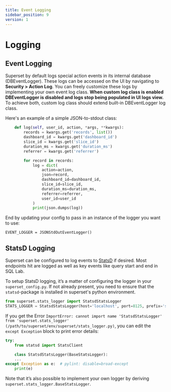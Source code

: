```yaml
---
title: Event Logging
sidebar_position: 9
version: 1
---
```


# Logging

## Event Logging

Superset by default logs special action events in its internal database (DBEventLogger). These logs can be accessed
on the UI by navigating to **Security > Action Log**. You can freely customize these logs by
implementing your own event log class.
**When custom log class is enabled DBEventLogger is disabled and logs
stop being populated in UI logs view.**
To achieve both, custom log class should extend built-in DBEventLogger log class.

Here's an example of a simple JSON-to-stdout class:

```python
    def log(self, user_id, action, *args, **kwargs):
        records = kwargs.get('records', list())
        dashboard_id = kwargs.get('dashboard_id')
        slice_id = kwargs.get('slice_id')
        duration_ms = kwargs.get('duration_ms')
        referrer = kwargs.get('referrer')

        for record in records:
            log = dict(
                action=action,
                json=record,
                dashboard_id=dashboard_id,
                slice_id=slice_id,
                duration_ms=duration_ms,
                referrer=referrer,
                user_id=user_id
            )
            print(json.dumps(log))
```

End by updating your config to pass in an instance of the logger you want to use:

```
EVENT_LOGGER = JSONStdOutEventLogger()
```

## StatsD Logging

Superset can be configured to log events to [StatsD](https://github.com/statsd/statsd)
if desired. Most endpoints hit are logged as
well as key events like query start and end in SQL Lab.

To setup StatsD logging, it’s a matter of configuring the logger in your `superset_config.py`.
If not already present, you need to ensure that the `statsd`-package is installed in superset's python environment.

```python
from superset.stats_logger import StatsdStatsLogger
STATS_LOGGER = StatsdStatsLogger(host='localhost', port=8125, prefix='superset')
```

If you get the Error `ImportError: cannot import name 'StatsdStatsLogger' from 'superset.stats_logger' (/path/to/superset/env/superset/stats_logger.py)`, you can edit the `except Exception` block to print error details:
```python
try:
    from statsd import StatsClient

    class StatsdStatsLogger(BaseStatsLogger):
    ...
except Exception as e:  # pylint: disable=broad-except
    print(e)
```


Note that it’s also possible to implement your own logger by deriving
`superset.stats_logger.BaseStatsLogger`.
